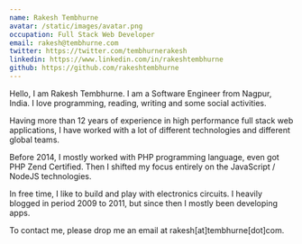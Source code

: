 ```yaml
---
name: Rakesh Tembhurne
avatar: /static/images/avatar.png
occupation: Full Stack Web Developer
email: rakesh@tembhurne.com
twitter: https://twitter.com/tembhurnerakesh
linkedin: https://www.linkedin.com/in/rakeshtembhurne
github: https://github.com/rakeshtembhurne
---
```


Hello, I am Rakesh Tembhurne. I am a Software Engineer from Nagpur, India. I love programming, reading, writing and some social activities.

Having more than 12 years of experience in high performance full stack web applications, I have worked with a lot of different technologies and different global teams.

Before 2014, I mostly worked with PHP programming language, even got PHP Zend Certified. Then I shifted my focus entirely on the JavaScript / NodeJS technologies.

In free time, I like to build and play with electronics circuits. I heavily blogged in period 2009 to 2011, but since then I mostly been developing apps.

To contact me, please drop me an email at rakesh[at]tembhurne[dot]com.
